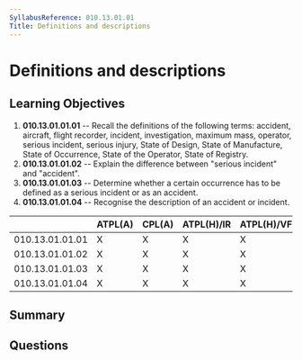 ```yaml
---
SyllabusReference: 010.13.01.01
Title: Definitions and descriptions
---
```


# Definitions and descriptions

## Learning Objectives

1. **010.13.01.01.01** -- Recall the definitions of the following terms:
   accident, aircraft, flight recorder, incident, investigation, maximum mass,
   operator, serious incident, serious injury, State of Design, State of
   Manufacture, State of Occurrence, State of the Operator, State of Registry.
2. **010.13.01.01.02** -- Explain the difference between "serious incident" and
   "accident".
3. **010.13.01.01.03** -- Determine whether a certain occurrence has to be
   defined as a serious incident or as an accident.
4. **010.13.01.01.04** -- Recognise the description of an accident or incident.

|                 | ATPL(A) | CPL(A) | ATPL(H)/IR | ATPL(H)/VFR | CPL(H) | IR  | CBIR(A) |
| --------------- | ------- | ------ | ---------- | ----------- | ------ | --- | ------- |
| 010.13.01.01.01 | X       | X      | X          | X           | X      |     |         |
| 010.13.01.01.02 | X       | X      | X          | X           | X      |     |         |
| 010.13.01.01.03 | X       | X      | X          | X           | X      |     |         |
| 010.13.01.01.04 | X       | X      | X          | X           | X      |     |         |

## Summary

## Questions
